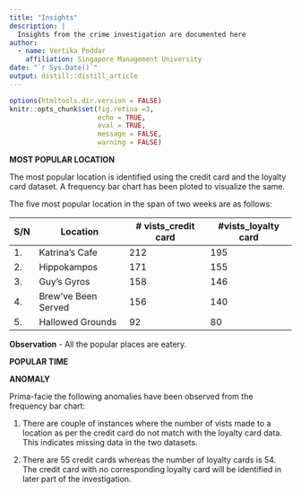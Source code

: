 ```yaml
---
title: "Insights"
description: |
  Insights from the crime investigation are documented here
author:
  - name: Vertika Poddar
    affiliation: Singapore Management University
date: "`r Sys.Date()`"
output: distill::distill_article
---
```


```r
options(htmltools.dir.version = FALSE)
knitr::opts_chunk$set(fig.retina =3,
                      echo = TRUE,
                      eval = TRUE,
                      message = FALSE,
                      warning = FALSE)
```

**MOST POPULAR LOCATION**

The most popular location is identified using the credit card and the loyalty card dataset. A frequency bar chart has been ploted to visualize the same.

The five most popular location in the span of two weeks are as follows:

S/N | Location | # vists_credit card | #vists_loyalty card
----|-----------|----------|---------
1. | Katrina's Cafe | 212 | 195
2. | Hippokampos | 171 | 155
3. | Guy's Gyros |158 | 146
4. | Brew've Been Served | 156 | 140
5. | Hallowed Grounds | 92 | 80

**Observation** - All the popular places are eatery.

**POPULAR TIME**


**ANOMALY**

Prima-facie the following anomalies have been observed from the frequency bar chart:

1. There are couple of instances where the number of vists made to a location as per the credit card do not match with the loyalty card data. This indicates missing data in the two datasets.

2. There are 55 credit cards whereas the number of loyalty cards is 54. The credit card with no corresponding loyalty card will be identified in later part of the investigation.










